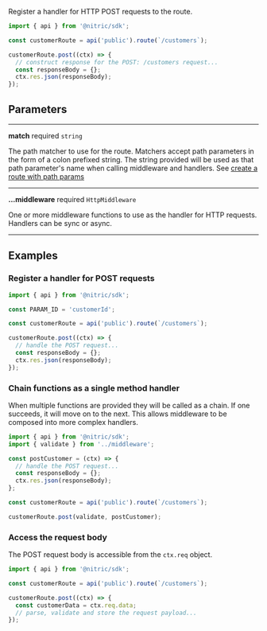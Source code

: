 Register a handler for HTTP POST requests to the route.

```javascript
import { api } from '@nitric/sdk';

const customerRoute = api('public').route(`/customers`);

customerRoute.post((ctx) => {
  // construct response for the POST: /customers request...
  const responseBody = {};
  ctx.res.json(responseBody);
});
```

## Parameters

---

**match** required `string`

The path matcher to use for the route. Matchers accept path parameters in the form of a colon prefixed string. The string provided will be used as that path parameter's name when calling middleware and handlers. See [create a route with path params](#create-a-route-with-path-params)

---

**...middleware** required `HttpMiddleware`

One or more middleware functions to use as the handler for HTTP requests. Handlers can be sync or async.

---

## Examples

### Register a handler for POST requests

```javascript
import { api } from '@nitric/sdk';

const PARAM_ID = 'customerId';

const customerRoute = api('public').route(`/customers`);

customerRoute.post((ctx) => {
  // handle the POST request...
  const responseBody = {};
  ctx.res.json(responseBody);
});
```

### Chain functions as a single method handler

When multiple functions are provided they will be called as a chain. If one succeeds, it will move on to the next. This allows middleware to be composed into more complex handlers.

```javascript
import { api } from '@nitric/sdk';
import { validate } from '../middleware';

const postCustomer = (ctx) => {
  // handle the POST request...
  const responseBody = {};
  ctx.res.json(responseBody);
};

const customerRoute = api('public').route(`/customers`);

customerRoute.post(validate, postCustomer);
```

### Access the request body

The POST request body is accessible from the `ctx.req` object.

```javascript
import { api } from '@nitric/sdk';

const customerRoute = api('public').route(`/customers`);

customerRoute.post((ctx) => {
  const customerData = ctx.req.data;
  // parse, validate and store the request payload...
});
```
